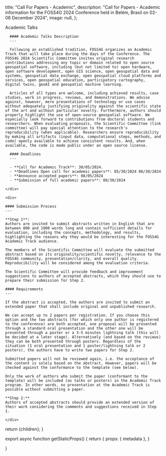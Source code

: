 
  title: "Call For Papers - Academic",
  description:
    "Call for Papers - Academic information for the FOSS4G 2024 Conference held in Belém, Brasil on 02-08 December 2024",
  image: null,
};

<Heading bubble>Academic Talks</Heading>

<div className="grid space-y-4 mt-4">
  <div className="grid md:grid-cols-2 gap-4">  
    <div className="">

      #### Academic Talks Description
      ---

      Following an established tradition, FOSS4G organizes an Academic Track that will take place during the days of the Conference. The FOSS4G 2024 Scientific Committee invites original research contributions addressing any topic or domain related to open source geospatial software, including (but not limited to) open hardware, open software development, open GIS science, open geospatial data and systems, geospatial data exchange, open geospatial cloud platforms and services, open geospatial education, participatory cartography, digital twins, geoAI and geospatial machine learning.

      Articles of all types are welcome, including achieved results, case studies, work in progress, reviews, and demonstrations. We advise against, however, mere presentations of technology or use cases without adequately justifying originality against the scientific state of the art and without particular novelty. Furthermore, authors should properly highlight the use of open-source geospatial software. We especially look forward to contributions from doctoral students and researchers. When evaluating proposals, the Scientific Committee (link committee) will pay special attention to the research's reproducibility (when applicable). Researchers ensure reproducibility by making all artifacts (input data, computational steps, methods, and code) openly available to achieve consistent results. And, when available, the code is made public under an open source license.

      #### Deadlines
      ---

      - **Call for Academic Track**: 30/05/2024.
      - **Deadlines Open call for academic papers**: 05/30/2024 06/30/2024
      - **Announce accepted papers**: 08/05/2024
      - **Submission of full academic papers**: 08/30/2024

    </div>

    <div>

    #### Submission Process
    ---

    **Step 1**:
    Authors are invited to submit abstracts written in English that are between 800 and 1000 words long and contain sufficient details for evaluation, including the concepts, methodology, and results, highlighting the reasons why they would be interesting for the FOSS4G Academic Track audience.

    The members of the Scientific Committee will evaluate the submitted abstract based on its originality/scientific novelty, relevance to the FOSS4G community, presentation/clarity, and overall quality. Reproducibility will be considered among the evaluation criteria.

    The Scientific Committee will provide feedback and improvement suggestions to authors of accepted abstracts, which they should use to prepare their submission for Step 2.

    #### Requirements
    ---

    If the abstract is accepted, the authors are invited to submit an extended paper that shall include original and unpublished research.

    We can accept up to 2 papers per registration. If you choose this option and the two abstracts (for which only one author is registered to the conference) are both accepted, one proposal will be presented through a standard oral presentation and the other one will be presented through a poster or a 3-5 minutes lightning talk (this will be decided at a later stage). Alternatively (and based on the reviews) they can be both presented through posters. Regardless of the situation (1 oral presentation and 1 poster/lightning talk or 2 posters), the authors have to write two papers for Step 2.

    Submitted papers will not be reviewed again, i.e. the acceptance of the content is solely based on the abstract. However, papers will be checked against the conformance to the template (see below).

    Only the work of authors who submit the paper (conformant to the template) will be included (as talks or posters) in the Academic Track program. In other words, no presentation at the Academic Track is possible without submitting a paper.

    **Step 2:**
    Authors of accepted abstracts should provide an extended version of their work considering the comments and suggestions received in Step 1.

    </div>

  </div>
</div>

  return <MdxLayout metadata={metadata}>{children}</MdxLayout>;
}

export async function getStaticProps() {
  return {
    props: {
      metadata
    },
  }

}
